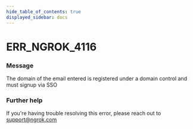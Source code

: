 ```yaml
---
hide_table_of_contents: true
displayed_sidebar: docs
---
```



# ERR_NGROK_4116

### Message

The domain of the email entered is registered under a domain control and must signup via SSO

### Further help

If you're having trouble resolving this error, please reach out to [support@ngrok.com](mailto:support@ngrok.com?subject=Help%20with%20ERR_NGROK_4116)

<ErrorDetails error="err_ngrok_4116" />
